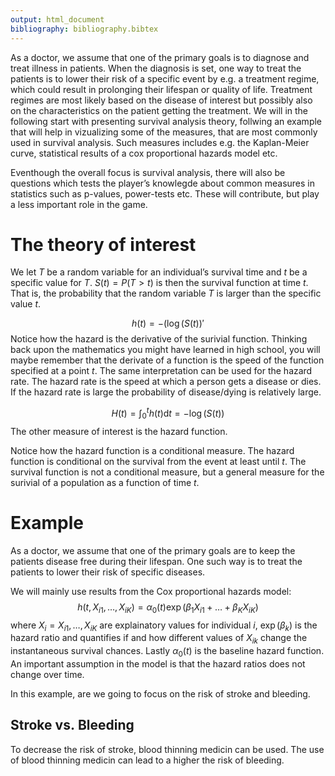 ```yaml
---
output: html_document
bibliography: bibliography.bibtex
---
```


As a doctor, we assume that one of the primary goals is to diagnose and treat illness in patients. When the diagnosis is set, one way to treat the patients is to lower their risk of a specific event by e.g. a treatment regime, which could result in prolonging their lifespan or quality of life. Treatment regimes are most likely based on the disease of interest but possibly also on the characteristics on the patient getting the treatment. We will in the following start with presenting survival analysis theory, follwing an example that will help in vizualizing some of the measures, that are most commonly used in survival analysis. Such measures includes e.g. the Kaplan-Meier curve, statistical results of a cox proportional hazards model etc. 

Eventhough the overall focus is survival analysis, there will also be questions which tests the player's knowlegde about common measures in statistics such as p-values, power-tests etc. These will contribute, but play a less important role in the game. 

# The theory of interest

We let $T$ be a random variable for an individual's survival time and $t$ be a specific value for $T$.
$S(t)=P(T>t)$ is then the survival function at time $t$. That is, the probability that the random variable $T$ is larger than the specific value $t$. 

$$h(t)=-(\log(S(t))'$$
Notice how the hazard is the derivative of the surivial function. Thinking back upon the mathematics you might have learned in high school, you will maybe remember that the derivate of a function is the speed of the function specified at a point $t$. The same interpretation can be used for the hazard rate. The hazard rate is the speed at which a person gets a disease or dies. If the hazard rate is large the probability of disease/dying is relatively large. 

$$H(t)=\int^t_0 h(t) \text{d}t=-\log(S(t))$$
The other measure of interest is the hazard function. 

Notice how the hazard function is a conditional measure. The hazard function is conditional on the survival from the event at least until $t$. The survival function is not a conditional measure, but a general measure for the surivial of a population as a function of time $t$.  

# Example 

As a doctor, we assume that one of the primary goals are to keep the patients disease free during their lifespan. One such way is to treat the patients to lower their risk of specific diseases. 

We will mainly use results from the Cox proportional hazards model:
$$h(t,X_{i1}, \dots,X_{iK})=\alpha_0(t)\exp(\beta_1X_{i1}+\dots+\beta_KX_{iK})$$
where $X_i=X_{i1},\dots,X_{iK}$ are explainatory values for individual $i$, $\exp(\beta_k)$ is the hazard ratio and quantifies if and how different values of $X_{ik}$ change the instantaneous survival chances. Lastly $\alpha_0(t)$ is the baseline hazard function. An important assumption in the model is that the hazard ratios does not change over time. 



In this example, are we going to focus on the risk of stroke and bleeding. 

## Stroke vs. Bleeding

To decrease the risk of stroke, blood thinning medicin can be used. The use of blood thinning medicin can lead to a higher the risk of bleeding. 
